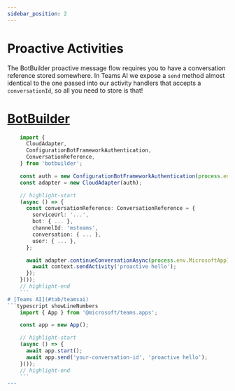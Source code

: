 ```yaml
---
sidebar_position: 2
---
```



# Proactive Activities

The BotBuilder proactive message flow requires you to have a conversation reference stored somewhere. In Teams AI
we expose a `send` method almost identical to the one passed into our activity handlers that accepts a `conversationId`,
so all you need to store is that!

# [BotBuilder](#tab/botbuilder)
```typescript showLineNumbers
    import {
      CloudAdapter,
      ConfigurationBotFrameworkAuthentication,
      ConversationReference,
    } from 'botbuilder';

    const auth = new ConfigurationBotFrameworkAuthentication(process.env);
    const adapter = new CloudAdapter(auth);

    // highlight-start
    (async () => {
      const conversationReference: ConversationReference = {
        serviceUrl: '...',
        bot: { ... },
        channelId: 'msteams',
        conversation: { ... },
        user: { ... },
      };

      await adapter.continueConversationAsync(process.env.MicrosoftAppId ?? '', conversationReference, async context => {
        await context.sendActivity('proactive hello');
      });
    }());
    // highlight-end
    ```
# [Teams AI](#tab/teamsai)
```typescript showLineNumbers
    import { App } from '@microsoft/teams.apps';

    const app = new App();

    // highlight-start
    (async () => {
      await app.start();
      await app.send('your-conversation-id', 'proactive hello');
    }());
    // highlight-end
    ```
---


